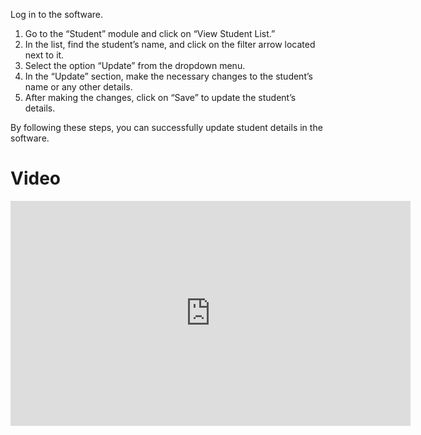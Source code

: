 Log in to the software.

1. Go to the “Student” module and click on “View Student List.”
2. In the list, find the student’s name, and click on the filter arrow located next to it.
3. Select the option “Update” from the dropdown menu.
4. In the “Update” section, make the necessary changes to the student’s name or any other details.
5. After making the changes, click on “Save” to update the student’s details.

By following these steps, you can successfully update student details in the software.

# Video

<iframe title="vimeo-player" src="https://player.vimeo.com/video/717046446?h=0896c60202" width="640" height="360" frameborder="0"    allowfullscreen></iframe>
